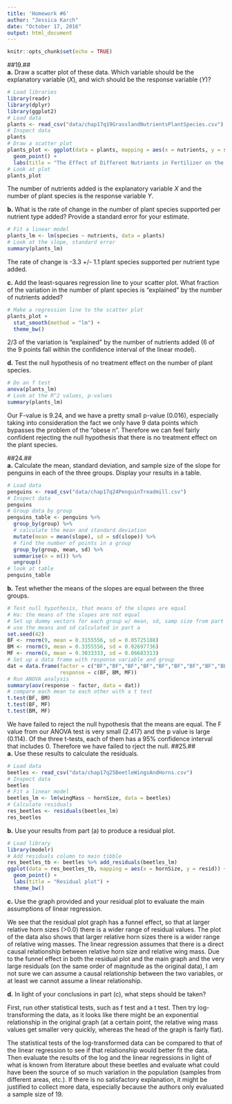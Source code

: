 ---
title: 'Homework #6'
author: "Jessica Karch"
date: "October 17, 2016"
output: html_document
---

```{r setup, include=FALSE}
knitr::opts_chunk$set(echo = TRUE)
```

##19.##  
**a.** Draw a scatter plot of these data. Which variable should be the explanatory variable (*X*), and wich should be the response variable (*Y*)?  
```{r = 19a}
# Load libraries
library(readr)
library(dplyr)
library(ggplot2)
# Load data
plants <- read_csv("data/chap17q19GrasslandNutrientsPlantSpecies.csv")
# Inspect data
plants
# Draw a scatter plot
plants_plot <- ggplot(data = plants, mapping = aes(x = nutrients, y = species)) +
  geom_point() +
  labs(title = "The Effect of Different Nutrients in Fertilizer on the Number of Plant Species")
# Look at plot
plants_plot
```

The number of nutrients added is the explanatory variable *X* and the number of plant species is the response variable *Y*.  

**b.** What is the rate of change in the number of plant species supported per nutrient type added? Provide a standard error for your estimate.  
```{r = 19b}
# Fit a linear model
plants_lm <- lm(species ~ nutrients, data = plants)
# Look at the slope, standard error
summary(plants_lm)
```

The rate of change is -3.3 +/- 1.1 plant species supported per nutrient type added.

**c.** Add the least-squares regression line to your scatter plot. What fraction of the variation in the number of plant species is "explained" by the number of nutrients added?  
```{r = 19c}
# Make a regression line to the scatter plot
plants_plot +
  stat_smooth(method = "lm") +
  theme_bw()
```

2/3 of the variation is "explained" by the number of nutrients added (6 of the 9 points fall within the confidence interval of the linear model).

**d.** Test the null hypothesis of no treatment effect on the number of plant species.  
```{r = 19d}
# Do an f test
anova(plants_lm)
# Look at the R^2 values, p-values
summary(plants_lm)
```

Our F-value is 9.24, and we have a pretty small p-value (0.016), especially taking into consideration the fact we only have 9 data points which bypasses the problem of the "obese n". Therefore we can feel fairly confident rejecting the null hypothesis that there is no treatment effect on the plant species.

##24.##  
**a.** Calculate the mean, standard deviation, and sample size of the slope for penguins in each of the three groups. Display your results in a table.  
```{r = 24a}
# Load data
penguins <- read_csv("data/chap17q24PenguinTreadmill.csv")
# Inspect data
penguins
# Group data by group
penguins_table <- penguins %>%
  group_by(group) %>%
  # calculate the mean and standard deviation
  mutate(mean = mean(slope), sd = sd(slope)) %>%
  # find the number of points in a group
  group_by(group, mean, sd) %>%
  summarise(n = n()) %>%
  ungroup()
# look at table
penguins_table
```

**b.** Test whether the means of the slopes are equal between the three groups.  
```{r = 24b}
# Test null hypothesis, that means of the slopes are equal
# Ha: the means of the slopes are not equal
# Set up dummy vectors for each group w/ mean, sd, samp size from part a, assuming a normal distribution
# use the means and sd calculated in part a
set.seed(42)
BF <- rnorm(9, mean = 0.3155556, sd = 0.05725188)
BM <- rnorm(9, mean = 0.3355556, sd = 0.02697736)
MF <- rnorm(6, mean = 0.3033333, sd = 0.06683313)
# Set up a data frame with response variable and group
dat = data.frame(factor = c("BF","BF","BF","BF","BF","BF","BF","BF","BF","BM", "BM","BM","BM","BM","BM", "BM", "BM", "BM", "MF", "MF", "MF", "MF", "MF", "MF"),
                 response = c(BF, BM, MF))
# Run ANOVA analysis
summary(aov(response ~ factor, data = dat))
# compare each mean to each other with a t test
t.test(BF, BM)
t.test(BF, MF)
t.test(BM, MF)
```
We have failed to reject the null hypothesis that the means are equal. The F value from our ANOVA test is very small (2.417) and the p value is large (0.114). Of the three t-tests, each of them has a 95% confidence interval that includes 0. Therefore we have failed to rject the null.
##25.##  
**a.** Use these results to calculate the residuals.  
```{r = 25a}
# Load data
beetles <- read_csv("data/chap17q25BeetleWingsAndHorns.csv")
# Inspect data
beetles
# Fit a linear model
beetles_lm <- lm(wingMass ~ hornSize, data = beetles)
# Calculate residuals
res_beetles <- residuals(beetles_lm)
res_beetles
```

**b.** Use your results from part (a) to produce a residual plot.  
```{r = 25b}
# Load library
library(modelr)
# Add residuals column to main tibble
res_beetles_tb <- beetles %>% add_residuals(beetles_lm)
ggplot(data = res_beetles_tb, mapping = aes(x = hornSize, y = resid)) +
  geom_point() +
  labs(title = "Residual plot") +
  theme_bw()
```

**c.** Use the graph provided and your residual plot to evaluate the main assumptions of linear regression.  

We see that the residual plot graph has a funnel effect, so that at larger relative horn sizes (>0.0) there  is a wider range of residual values. The plot of the data also shows that larger relative horn sizes there is a wider range of relative wing masses. The linear regression assumes that there is a direct causal relationship between relative horn size and relative wing mass. Due to the funnel effect in both the residual plot and the main graph and the very large residuals (on the same order of magnitude as the original data), I am not sure we can assume a causal relationship between the two variables, or at least we cannot assume a linear relationship.

**d.** In light of your conclusions in part (c), what steps should be taken?  

First, run other statistical tests, such as f test and a t test. Then try log-transforming the data, as it looks like there might be an exponential relationship in the original graph (at a certain point, the relative wing mass values get smaller very quickly, whereas the head of the graph is fairly flat).

The statistical tests of the log-transformed data can be compared to that of the linear regression to see if that relationship would better fit the  data. Then evaluate the results of the log and the linear regressions in light of what is known from literature about these beetles and evaluate what could have been the source of so much variation in the population (samples from different areas, etc.). If there is no satisfactory explanation, it might be justified to collect more data, especially because the authors only evaluated a sample size of 19.
